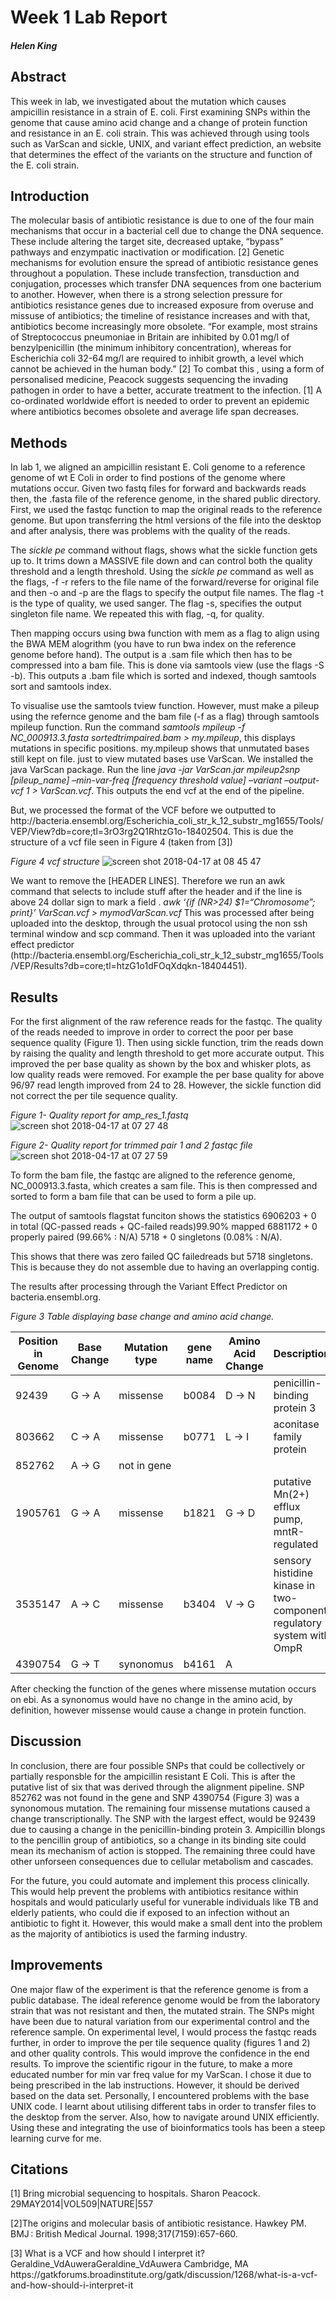 # Week 1 Lab Report 
##### Helen King

## Abstract
 This week in lab, we investigated about the mutation which causes ampicillin resistance in a strain of E. coli. First examining SNPs within the genome that cause amino acid change and a change of protein function and resistance in an E. coli strain. This was achieved through using tools such as VarScan and sickle, UNIX, and variant effect prediction, an website that determines the effect of the variants on the structure and function of the E. coli strain.   

## Introduction
 The molecular basis of antibiotic resistance is due to one of the four main mechanisms that occur in a bacterial cell due to change the DNA sequence. These include altering the target site, decreased uptake, "bypass" pathways and enzympatic inactivation or modification. [2] Genetic mechanisms for evolution ensure the spread of antibiotic resistance genes throughout a population. These include transfection, transduction and conjugation, processes which transfer DNA sequences from one bacterium to another. However, when there is a strong selection pressure for antibiotics resistance genes due to increased exposure from overuse and missuse of antibiotics; the timeline of resistance increases and with that, antibiotics become increasingly more obsolete. "For example, most strains of Streptococcus pneumoniae in Britain are inhibited by 0.01 mg/l of benzylpenicillin (the minimum inhibitory concentration), whereas for Escherichia coli 32-64 mg/l are required to inhibit growth, a level which cannot be achieved in the human body." [2] 
 To combat this , using a form of personalised medicine, Peacock suggests sequencing the invading pathogen in order to have a better, accurate treatment to the infection. [1] A co-ordinated worldwide effort is needed to order to prevent an epidemic where antibiotics becomes obsolete and average life span decreases.
 
## Methods
In lab 1, we aligned an ampicillin resistant E. Coli genome to a reference genome of wt E Coli in order to find postions of the genome where mutations occur. Given two fastq files for forward and backwards reads then, the .fasta file of the reference genome, in the shared public directory. First, we used the fastqc function to map the original reads to the reference genome. But upon transferring the html versions of the file into the desktop and after analysis, there was problems with the quality of the reads. 

The _sickle pe_ command without flags, shows what the sickle function gets up to. It trims down a MASSIVE file down and can control both the quality threshold and a length threshold. Using the _sickle pe_ command as well as the flags, -f -r refers to the file name of the forward/reverse for original file and then -o and -p are the flags to specify the output file names. The flag -t is the type of quality, we used sanger. The flag -s, specifies the output singleton file name. We repeated this with flag, -q, for quality.

Then mapping occurs using bwa function with mem as a flag to align using the BWA MEM alogrithm (you have to run bwa index on the reference genome before hand). The output is a .sam file which then has to be compressed into a bam file. This is done via samtools view (use the flags -S -b). This outputs a .bam file which is sorted and indexed, though samtools sort and samtools index.

To visualise use the samtools tview function. However, must make a pileup using the refernce genome and the bam file (-f as a flag) through samtools mpileup function. Run the command _samtools mpileup -f NC_000913.3.fasta sortedtrimpaired.bam > my.mpileup_, this displays mutations in specific positions. my.mpileup shows that unmutated bases still kept on file. just to view mutated bases use VarScan.  We installed the java VarScan package. Run the line 
 _java -jar VarScan.jar mpileup2snp [pileup_name] --min-var-freq [frequency threshold value] --variant --output-vcf 1 > VarScan.vcf_. This outputs the end vcf at the end of the pipeline. 

But, we processed the format of the VCF before we outputted to  http://bacteria.ensembl.org/Escherichia_coli_str_k_12_substr_mg1655/Tools/VEP/View?db=core;tl=3rO3rg2Q1RhtzG1o-18402504.
This is due the structure of a vcf file seen in Figure 4 (taken from [3]) 

_Figure 4 vcf structure_
![screen shot 2018-04-17 at 08 45 47](https://user-images.githubusercontent.com/36276388/38881020-eee95bd4-421b-11e8-8479-5af1f23def75.png)

We want to remove the [HEADER LINES]. Therefore we run an awk command that selects to include stuff after the header and if the line is above 24 dollar sign to mark a field . _awk '{if (NR>24) $1="Chromosome"; print}' VarScan.vcf > mymodVarScan.vcf_
This was processed after being uploaded into the desktop, through the usual protocol using the non ssh terminal window and scp command.
Then it was uploaded into the variant effect predictor (http://bacteria.ensembl.org/Escherichia_coli_str_k_12_substr_mg1655/Tools/VEP/Results?db=core;tl=htzG1o1dFOqXdqkn-18404451).  

## Results

For the first alignment of the raw reference reads for the fastqc. The quality of the reads needed to improve in order to correct the poor per base sequence quality (Figure 1). Then using sickle function, trim the reads down by raising the quality and length threshold to get more accurate output. This improved the per base quality as shown by the box and whisker plots, as low quality reads were removed. For example the per base quality for above 96/97 read length improved from 24 to 28. However, the sickle function did not correct the per tile sequence quality.

_Figure 1- Quality report for amp_res_1.fastq_
![screen shot 2018-04-17 at 07 27 48](https://user-images.githubusercontent.com/36276388/38876821-19dc32b2-4212-11e8-9eb4-d060b06c607b.png)

_Figure 2-  Quality report for trimmed pair 1 and 2 fastqc file_
![screen shot 2018-04-17 at 07 27 59](https://user-images.githubusercontent.com/36276388/38877074-be1f2a64-4212-11e8-917e-a5bff7c3d9eb.png)

To form the bam file, the fastqc are aligned to the reference genome, NC_000913.3.fasta, which creates a sam file. This is then compressed and sorted to form a bam file that can be used to form a pile up. 

The output of samtools flagstat funciton shows the statistics 
6906203 + 0 in total (QC-passed reads + QC-failed reads)99.90% mapped 6881172 + 0 properly paired (99.66% : N/A) 5718 + 0 singletons (0.08% : N/A). 

This shows that there was zero failed QC failedreads but 5718 singletons. This is because they do not assemble due to having an overlapping contig.

The results after processing through the Variant Effect Predictor on bacteria.ensembl.org.

_Figure 3 Table displaying base change and amino acid change._

|Position in Genome|Base Change| Mutation type|gene name|Amino Acid Change|Description|
|----|-----|----|----|-----|----|
|92439| G -> A |missense| b0084 |D -> N| penicillin-binding protein 3 |
|803662| C -> A |missense| b0771 |L -> I| aconitase family protein |
|852762| A -> G |not in gene| | | |
|1905761| G -> A |missense| b1821 |G -> D| putative Mn(2+) efflux pump, mntR-regulated |
|3535147| A -> C |missense| b3404 |V -> G| sensory histidine kinase in two-component regulatory system with OmpR |
|4390754| G -> T |synonomus| b4161 |A| |

After checking the function of the genes where missense mutation occurs on ebi. As a synonomus would have no change in the amino acid, by definition, however missense would cause a change in protein function.  

## Discussion
In conclusion, there are four possible SNPs that could be collectively or partially responsble for the ampicillin resistant E Coli. This is after the putative list of six that was derived through the alignment pipeline. SNP 852762 was not found in the gene and SNP 4390754 (Figure 3) was a synonomous mutation. The remaining four missense mutations caused a change transcriptionally. The SNP with the largest effect, would be 92439 due to causing a change in the penicillin-binding protein 3. Ampicillin blongs to the pencillin group of antibiotics, so a change in its binding site could mean its mechanism of action is stopped. The remaining three could have other unforseen consequences due to cellular metabolism and cascades. 

For the future, you could automate and implement this process clinically. This would help prevent the problems with antibiotics resitance within hospitals and would paticularly useful for vunerable individuals like TB and elderly patients, who could die if exposed to an infection without an antibiotic to fight it. However, this would make a small dent into the problem as the majority of antibiotics is used the farming industry. 

## Improvements
One major flaw of the experiment is that the reference genome is from a public database. The ideal reference genome would be from the laboratory strain that was not resistant and then, the mutated strain. The SNPs might have been due to natural variation from our experimental control and the reference sample. On experimental level, I would process the fastqc reads further, in order to improve the per tile sequence quality (figures 1 and 2) and other quality controls. This would improve the confidence in the end results. To improve the scientific rigour in the future, to make a more educated number for min var freq value for my VarScan. I chose it due to being prescribed in the lab instructions. However, it should be derived based on the data set. Personally, I encountered problems with the base UNIX code. I learnt about utilising different tabs in order to transfer files to the desktop from the server. Also, how to navigate around UNIX efficiently. Using these and integrating the use of bioinformatics tools has been a steep learning curve for me.

## Citations
[1] Bring microbial sequencing to hospitals. Sharon Peacock. 29MAY2014|VOL509|NATURE|557

[2]The origins and molecular basis of antibiotic resistance. Hawkey PM. BMJ : British Medical Journal. 1998;317(7159):657-660.

[3] What is a VCF and how should I interpret it?
 Geraldine_VdAuweraGeraldine_VdAuwera Cambridge, MA 
https://gatkforums.broadinstitute.org/gatk/discussion/1268/what-is-a-vcf-and-how-should-i-interpret-it
